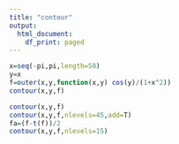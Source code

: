 ```yaml
---
title: "contour"
output:
  html_document:
    df_print: paged
---
```



```r
x=seq(-pi,pi,length=50)
y=x
f=outer(x,y,function(x,y) cos(y)/(1+x^2))
contour(x,y,f)
```

```r
contour(x,y,f)
contour(x,y,f,nlevels=45,add=T)
fa=(f-t(f))/2
contour(x,y,f,nlevels=15)
```